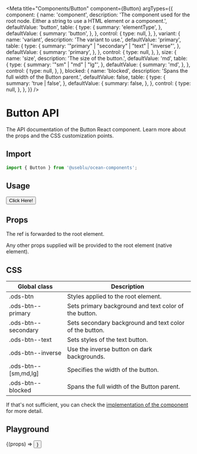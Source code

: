 
<Meta
  title="Components/Button"
  component={Button}
  argTypes={{
    component: {
      name: 'component',
      description:
        'The component used for the root node. Either a string to use a HTML element or a component.',
      defaultValue: 'button',
      table: {
        type: {
          summary: 'elementType',
        },
        defaultValue: {
          summary: 'button',
        },
      },
      control: {
        type: null,
      },
    },
    variant: {
      name: 'variant',
      description: 'The variant to use.',
      defaultValue: 'primary',
      table: {
        type: {
          summary: '"primary" | "secondary" | "text" | "inverse"',
        },
        defaultValue: {
          summary: 'primary',
        },
      },
      control: {
        type: null,
      },
    },
    size: {
      name: 'size',
      description: 'The size of the button.',
      defaultValue: 'md',
      table: {
        type: {
          summary: '"sm" | "md" | "lg"',
        },
        defaultValue: {
          summary: 'md',
        },
      },
      control: {
        type: null,
      },
    },
    blocked: {
      name: 'blocked',
      description: 'Spans the full width of the Button parent.',
      defaultValue: false,
      table: {
        type: {
          summary: 'true | false',
        },
        defaultValue: {
          summary: false,
        },
      },
      control: {
        type: null,
      },
    },
  }}
/>

# Button API

The API documentation of the Button React component. Learn more about the props and the CSS customization points.

## Import

```javascript
import { Button } from '@useblu/ocean-components';
```

## Usage

<Canvas withSource="open" withToolbar>
  <Story name="Usage">
    <Button>Click Here!</Button>
  </Story>
</Canvas>

## Props

<ArgsTable of="." showComponent={false} />

The ref is forwarded to the root element.

Any other props supplied will be provided to the root element (native element).

## CSS

| Global class         | Description                                             |
| -------------------- | ------------------------------------------------------- |
| .ods-btn             | Styles applied to the root element.                     |
| .ods-btn--primary    | Sets primary background and text color of the button.   |
| .ods-btn--secondary  | Sets secondary background and text color of the button. |
| .ods-btn--text       | Sets styles of the text button.                         |
| .ods-btn--inverse    | Use the inverse button on dark backgrounds.             |
| .ods-btn--[sm,md,lg] | Specifies the width of the button.                      |
| .ods-btn--blocked    | Spans the full width of the Button parent.              |

If that's not sufficient, you can check the [implementation of the component](https://github.com/Pagnet/ocean-ds-web/blob/master/src/Button/Button.tsx) for more detail.

## Playground

<Canvas>
  <Story
    name="Playground"
    args={{
      children: 'My Button',
      blocked: false,
      disabled: false,
    }}
    argTypes={{
      children: {
        name: 'children',
        control: 'text',
      },
      variant: {
        name: 'variant',
        control: {
          type: 'select',
          options: ['primary', 'secondary', 'text', 'inverse'],
        },
      },
      size: {
        name: 'size',
        control: {
          type: 'select',
          options: ['sm', 'md', 'lg'],
        },
      },
      blocked: {
        name: 'blocked',
        control: 'boolean',
      },
      disabled: {
        name: 'disabled',
        control: 'boolean',
      },
    }}
  >
    {(props) => <Button {...props} />}
  </Story>
</Canvas>

<ArgsTable story="Playground" of="." />
